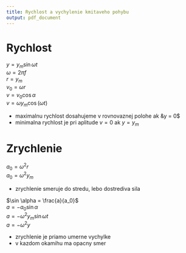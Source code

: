 ```yaml
---
title: Rychlost a vychylenie kmitaveho pohybu
output: pdf_document
---
```


# Rychlost
$y = y_m \sin \omega t$ \
$\omega = 2 \pi f$ \
$r = y_m$ \
$v_0 = \omega r$ \
$v = v_0 \cos \alpha$ \
$v = \omega y_m \cos(\omega t)$ \

- maximalnu rychlost dosahujeme v rovnovaznej polohe ak &y = 0$
- minimalna rychlost je pri aplitude $v = 0$ ak $y = y_m$

# Zrychlenie
$a_0 = \omega^2 r$ \
$a_0 = \omega^2 y_m$ \

- zrychlenie smeruje do stredu, lebo dostrediva sila

$\sin \alpha = \frac{a}{a_0}$ \
$a = -a_0 \sin \alpha$ \
$a = -\omega^2 y_m \sin \omega t$ \
$a = -\omega^2 y$

- zrychlenie je priamo umerne vychylke
- v kazdom okamihu ma opacny smer
